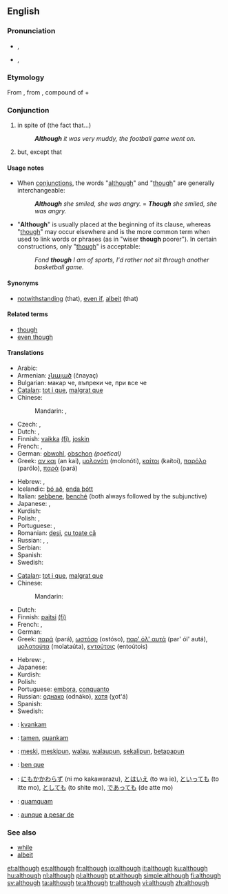 ==English==

{{rank|bed|living|view|532|although|knowledge|hath|table}}

===Pronunciation===
* {{a|UK}} {{IPA|/ɔːlˈðəʊ/}}, {{SAMPA|/O:l"D@U/}}
*: {{rhymes|əʊ}}
* {{a|US}} {{IPA|/ɔlˈðoʊ/}}, {{SAMPA|/Ol"DoU/}}
*: {{audio|en-us-although.ogg|Audio (US)}}
*: {{rhymes|oʊ}}

===Etymology===
From {{etyl|enm|en}}, from {{etyl|ang|en}} {{term|althagh||lang=enm}}, compound of {{term|eall||lang=ang|all (emphatic)}} + {{term|þeah||lang=ang|though}}

===Conjunction===
{{en-conj}}

# in spite of (the fact that...)
#: '''''Although''' it was very muddy, the football game went on''.
# but, except that

====Usage notes====
* When [[conjunction]]s, the words "[[although]]" and "[[though]]" are generally interchangeable:
*: '''''Although''' she smiled, she was angry.'' = '''''Though''' she smiled, she was angry.''
* "'''Although'''" is usually placed at the beginning of its clause, whereas "[[though]]" may occur elsewhere and is the more common term when used to link words or phrases (as in "wiser '''though''' poorer"). In certain constructions, only "[[though]]" is acceptable:
*: ''Fond '''though''' I am of sports, I'd rather not sit through another basketball game.''

====Synonyms====
* {{i-c|in spite of}} [[notwithstanding]] (that), [[even if]], [[albeit]] (that)

====Related terms====
* [[though]]
* [[even though]]

====Translations====
{{trans-top|in spite of}}
* Arabic: {{t|ar|رغم أن|tr=raghm 'anna|sc=Arab}} <!-- please the 2nd part -->
* Armenian: [[չնայած]] (čnayaç)
* Bulgarian: макар че,  въпреки че, при все че
* [[Catalan]]: [[tot i que]], [[malgrat que]]
* Chinese:
*: Mandarin: {{t|zh|雖然|sc=Hani}},  {{t|zh|虽然|tr=suīrán|sc=Hani}}
* Czech: {{t-|cs|ač}}, {{t-|cs|ačkoliv}}
* Dutch: {{t+|nl|hoewel}}, {{t+|nl|alhoewel}}
* Finnish: [[vaikka]] [[:fi:vaikka|(fi)]], [[joskin]]
* French: {{t+|fr|bien que}}, {{t+|fr|quoique}}
* German: [[obwohl]], [[obschon]] ''(poetical)''
* Greek: [[αν και]] (an kai), [[μολονότι]] (molonóti), [[καίτοι]] (kaítoi), [[παρόλο]] (parólo), [[παρά]] (pará)
{{trans-mid}}
* Hebrew: {{he-translation|למרות ש-|lamrót shé}}, {{he-translation|אף על פי ש-|af al pí shé}}
* Icelandic: [[þó að]], [[enda þótt]]
* Italian: [[sebbene]], [[benché]] (both always followed by the subjunctive)
* Japanese: {{qualifier|...}} {{t|ja|のに|tr=...noni|sc=Jpan}},  {{t|ja|だけれども|tr=...da keredomo|sc=Jpan}}
* Kurdish: {{t|ku|ئه‌گه‌رچی|tr=egerçi|sc=ku-Arab}}
* Polish: {{t+|pl|chociaż}}, {{t|pl|mimo że}}
* Portuguese: {{t+|pt|embora}}, {{t+|pt|conquanto}}
* Romanian: [[deşi]], [[cu toate că]]
* Russian: {{t|ru|хотя|tr=xotjá|sc=Cyrl}},  {{qualifier|read: ... što}} {{t|ru|несмотря на то, что|tr=nesmotrjá na tó, čto|sc=Cyrl}},  {{t|ru|хоть и|tr=xot' i|sc=Cyrl}}
* Serbian: {{t-|sr|mada}}
* Spanish: {{t+|es|aunque}}
* Swedish: {{t|sv|fastän}}
{{trans-bottom}}

{{trans-top|but}}
* [[Catalan]]: [[tot i que]], [[malgrat que]]
* Chinese:
*: Mandarin: {{t|zh|但是|tr=dànshì|sc=Hani}}
* Dutch: {{t+|nl|hoewel}}
* Finnish: [[paitsi]] [[:fi:paitsi|(fi)]]
* French: {{t+|fr|bien que}}, {{t+|fr|quoique}}
* German: {{t+|de|trotzdem}}
* Greek: [[παρά]] (pará), [[ωστόσο]] (ostóso), [[παρ' όλ' αυτά]] (par' ól' autá), [[μολαταύτα]] (molataúta), [[εντούτοις]] (entoútois)
{{trans-mid}}
* Hebrew: {{he-translation|אבל|avál}}, {{he-translation|אלא ש-|éla shé}}
* Japanese: {{t-|ja|でも|tr=demo|sc=Jpan}}
* Kurdish: {{t|ku|به‌ڵام|tr=belam|sc=ku-Arab}}
* Polish: {{t|pl|jednakże}}
* Portuguese: [[embora]], [[conquanto]]
* Russian: [[однако]] (odnáko), [[хотя]] (χot'á)
* Spanish: {{t+|es|aunque}}
* Swedish: {{t|sv|men}}
{{trans-bottom}}

{{checktrans-top}}
* {{ttbc|Esperanto}}: [[kvankam]]
* {{ttbc|Ido}}: [[tamen]], [[quankam]]
* {{ttbc|Indonesian}}: [[meski]], [[meskipun]], [[walau]], [[walaupun]], [[sekalipun]], [[betapapun]]
* {{ttbc|Interlingua}}: [[ben que]]
* {{ttbc|Japanese}}: [[にもかかわらず]] (ni mo kakawarazu), [[とはいえ]] (to wa ie), [[といっても]] (to itte mo), [[としても]] (to shite mo), [[であっても]] (de atte mo)
* {{ttbc|Latin}}: [[quamquam]]
* {{ttbc|Spanish}}: [[aunque]] [[a pesar de]]
{{trans-bottom}}

===See also===
* [[while]]
* [[albeit]]

[[et:although]]
[[es:although]]
[[fr:although]]
[[io:although]]
[[it:although]]
[[ku:although]]
[[hu:although]]
[[nl:although]]
[[pl:although]]
[[pt:although]]
[[simple:although]]
[[fi:although]]
[[sv:although]]
[[ta:although]]
[[te:although]]
[[tr:although]]
[[vi:although]]
[[zh:although]]